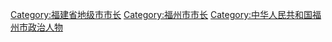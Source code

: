 [[Category:福建省地级市市长|Category:福建省地级市市长]]
[[Category:福州市市长|Category:福州市市长]]
[[Category:中华人民共和国福州市政治人物|Category:中华人民共和国福州市政治人物]]